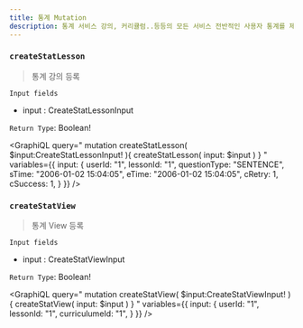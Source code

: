 ```yaml
---
title: 통계 Mutation
description: 통계 서비스 강의, 커리큘럼..등등의 모든 서비스 전반적인 사용자 통계를 제공하는데 사용한다. 
---
```



### `createStatLesson`
> 통계 강의 등록


`Input fields`
* input : <Link to="/input/stat/#CreateStatLessonInput">CreateStatLessonInput</Link>

`Return Type`: Boolean!

<GraphiQL
  query="
  mutation createStatLesson( $input:CreateStatLessonInput! ){
    createStatLesson( input: $input )
  }
  "
  variables={{
    input: {
      userId: "1",
      lessonId: "1",
      questionType: "SENTENCE",
      sTime: "2006-01-02 15:04:05",
      eTime: "2006-01-02 15:04:05",
      cRetry: 1,
      cSuccess: 1,
    }
  }}
/>


### `createStatView`
> 통계 View 등록


`Input fields`
* input : <Link to="/input/stat/#CreateStatViewInput">CreateStatViewInput</Link>

`Return Type`: Boolean!

<GraphiQL
  query="
  mutation createStatView( $input:CreateStatViewInput! ){
    createStatView( input: $input )
  }
  "
  variables={{
    input: {
      userId: "1",
      lessonId: "1",
      curriculumeId: "1",
    }
  }}
/>